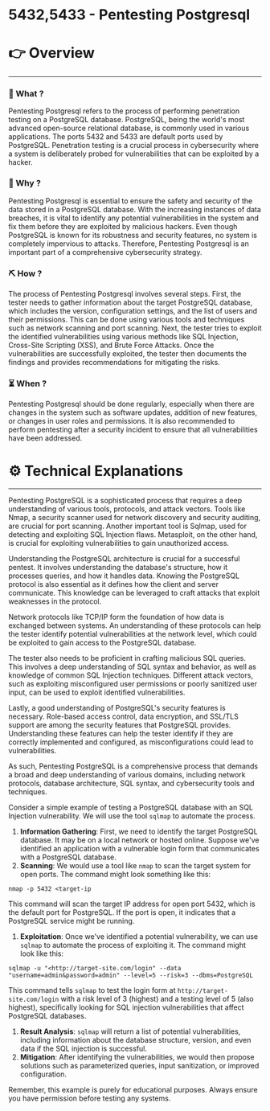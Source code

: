 # 5432,5433 - Pentesting Postgresql


# 👉 Overview

---

### 👀 What ?

Pentesting Postgresql refers to the process of performing penetration testing on a PostgreSQL database. PostgreSQL, being the world's most advanced open-source relational database, is commonly used in various applications. The ports 5432 and 5433 are default ports used by PostgreSQL. Penetration testing is a crucial process in cybersecurity where a system is deliberately probed for vulnerabilities that can be exploited by a hacker.


### 🧐 Why ?

Pentesting Postgresql is essential to ensure the safety and security of the data stored in a PostgreSQL database. With the increasing instances of data breaches, it is vital to identify any potential vulnerabilities in the system and fix them before they are exploited by malicious hackers. Even though PostgreSQL is known for its robustness and security features, no system is completely impervious to attacks. Therefore, Pentesting Postgresql is an important part of a comprehensive cybersecurity strategy.


### ⛏️ How ?

The process of Pentesting Postgresql involves several steps. First, the tester needs to gather information about the target PostgreSQL database, which includes the version, configuration settings, and the list of users and their permissions. This can be done using various tools and techniques such as network scanning and port scanning. Next, the tester tries to exploit the identified vulnerabilities using various methods like SQL Injection, Cross-Site Scripting (XSS), and Brute Force Attacks. Once the vulnerabilities are successfully exploited, the tester then documents the findings and provides recommendations for mitigating the risks.


### ⏳ When ?

Pentesting Postgresql should be done regularly, especially when there are changes in the system such as software updates, addition of new features, or changes in user roles and permissions. It is also recommended to perform pentesting after a security incident to ensure that all vulnerabilities have been addressed.


# ⚙️ Technical Explanations

---

Pentesting PostgreSQL is a sophisticated process that requires a deep understanding of various tools, protocols, and attack vectors. Tools like Nmap, a security scanner used for network discovery and security auditing, are crucial for port scanning. Another important tool is Sqlmap, used for detecting and exploiting SQL Injection flaws. Metasploit, on the other hand, is crucial for exploiting vulnerabilities to gain unauthorized access.

Understanding the PostgreSQL architecture is crucial for a successful pentest. It involves understanding the database's structure, how it processes queries, and how it handles data. Knowing the PostgreSQL protocol is also essential as it defines how the client and server communicate. This knowledge can be leveraged to craft attacks that exploit weaknesses in the protocol.

Network protocols like TCP/IP form the foundation of how data is exchanged between systems. An understanding of these protocols can help the tester identify potential vulnerabilities at the network level, which could be exploited to gain access to the PostgreSQL database.

The tester also needs to be proficient in crafting malicious SQL queries. This involves a deep understanding of SQL syntax and behavior, as well as knowledge of common SQL Injection techniques. Different attack vectors, such as exploiting misconfigured user permissions or poorly sanitized user input, can be used to exploit identified vulnerabilities.

Lastly, a good understanding of PostgreSQL's security features is necessary. Role-based access control, data encryption, and SSL/TLS support are among the security features that PostgreSQL provides. Understanding these features can help the tester identify if they are correctly implemented and configured, as misconfigurations could lead to vulnerabilities.

As such, Pentesting PostgreSQL is a comprehensive process that demands a broad and deep understanding of various domains, including network protocols, database architecture, SQL syntax, and cybersecurity tools and techniques.

Consider a simple example of testing a PostgreSQL database with an SQL Injection vulnerability. We will use the tool `sqlmap` to automate the process.

1. **Information Gathering**: First, we need to identify the target PostgreSQL database. It may be on a local network or hosted online. Suppose we've identified an application with a vulnerable login form that communicates with a PostgreSQL database.
2. **Scanning**: We would use a tool like `nmap` to scan the target system for open ports. The command might look something like this:

```
nmap -p 5432 <target-ip

```

This command will scan the target IP address for open port 5432, which is the default port for PostgreSQL. If the port is open, it indicates that a PostgreSQL service might be running.

1. **Exploitation**: Once we've identified a potential vulnerability, we can use `sqlmap` to automate the process of exploiting it. The command might look like this:

```
sqlmap -u "<http://target-site.com/login" --data "username=admin&password=admin" --level=5 --risk=3 --dbms=PostgreSQL

```

This command tells `sqlmap` to test the login form at `http://target-site.com/login` with a risk level of 3 (highest) and a testing level of 5 (also highest), specifically looking for SQL injection vulnerabilities that affect PostgreSQL databases.

1. **Result Analysis**: `sqlmap` will return a list of potential vulnerabilities, including information about the database structure, version, and even data if the SQL injection is successful.
2. **Mitigation**: After identifying the vulnerabilities, we would then propose solutions such as parameterized queries, input sanitization, or improved configuration.

Remember, this example is purely for educational purposes. Always ensure you have permission before testing any systems.
